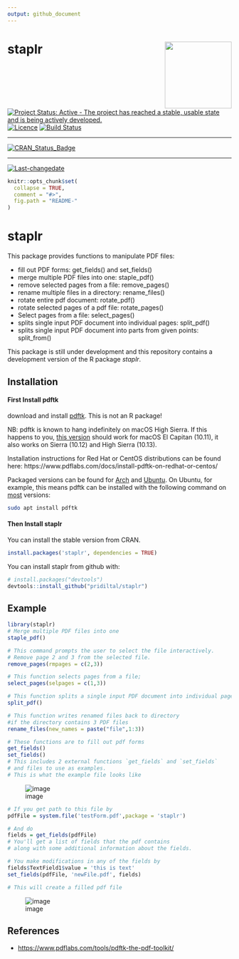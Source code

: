 ```yaml
---
output: github_document
---
```


# staplr <img src="man/figures/logo.png" align="right" height="150"/>

[![Project Status: Active - The project has reached a stable, usable state and is being actively developed.](http://www.repostatus.org/badges/latest/active.svg)](http://www.repostatus.org/#active)
[![Licence](https://img.shields.io/badge/licence-GPL--3-blue.svg)](https://www.gnu.org/licenses/gpl-3.0.en.html)
[![Build Status](https://travis-ci.org/pridiltal/staplr.svg?branch=master)](https://travis-ci.org/pridiltal/staplr)

---

[![CRAN_Status_Badge](http://www.r-pkg.org/badges/version/staplr)](https://cran.r-project.org/web/packages/staplr/index.html)
 
---
 
[![Last-changedate](https://img.shields.io/badge/last%20change-`r gsub('-', '--', Sys.Date())`-yellowgreen.svg)](/commits/master)


<!-- README.md is generated from README.Rmd. Please edit that file -->

```r
knitr::opts_chunk$set(
  collapse = TRUE,
  comment = "#>",
  fig.path = "README-"
)
```

# staplr

This package provides functions to manipulate PDF files:

   - fill out PDF forms: get_fields() and set_fields() 
   - merge multiple PDF files into one: staple_pdf() 
   - remove selected pages from a file: remove_pages()
   - rename multiple files in a directory: rename_files()
   - rotate entire pdf document: rotate_pdf() 
   - rotate selected pages of a pdf file: rotate_pages()
   - Select pages from a file: select_pages()
   - splits single input PDF document into individual pages: split_pdf()
   - splits single input PDF document into parts from given points: split_from()

This package is still under development and this repository contains a development version of the R package *staplr*.

## Installation

#### First Install pdftk

download and install [pdftk](https://www.pdflabs.com/tools/pdftk-the-pdf-toolkit/). This is not an R package!

NB: pdftk is known to hang indefinitely on macOS High Sierra. If this happens to you, [this version](https://www.pdflabs.com/tools/pdftk-the-pdf-toolkit/pdftk_server-2.02-mac_osx-10.11-setup.pkg) should work for macOS El Capitan (10.11), it also works on Sierra (10.12) and High Sierra (10.13).

Installation instructions for Red Hat or CentOS distributions can be found here: https://www.pdflabs.com/docs/install-pdftk-on-redhat-or-centos/ 

Packaged versions can be found for [Arch](https://aur.archlinux.org/packages/pdftk/) and [Ubuntu](https://packages.ubuntu.com/search?keywords=pdftk). On Ubuntu, for example, this means pdftk can be installed with the following command on [most](https://askubuntu.com/questions/1028522/how-can-i-install-pdftk-in-ubuntu-18-04-bionic) versions:

```bash
sudo apt install pdftk
```

#### Then Install staplr
You can install the stable version from CRAN.

```r
install.packages('staplr', dependencies = TRUE)
```


You can install staplr from github with:

```r
# install.packages("devtools")
devtools::install_github("pridiltal/staplr")
```


## Example
```r
library(staplr)
# Merge multiple PDF files into one
staple_pdf()

# This command prompts the user to select the file interactively. 
# Remove page 2 and 3 from the selected file.
remove_pages(rmpages = c(2,3))

# This function selects pages from a file;
select_pages(selpages = c(1,3))

# This function splits a single input PDF document into individual pages
split_pdf()

# This function writes renamed files back to directory
#if the directory contains 3 PDF files
rename_files(new_names = paste("file",1:3))

# These functions are to fill out pdf forms
get_fields() 
set_fields()
# This includes 2 external functions `get_fields` and `set_fields` 
# and files to use as examples.
# This is what the example file looks like
```
![image](https://user-images.githubusercontent.com/6352379/37745585-bc7bb8e8-2d32-11e8-918c-e52a0a549118.png)
```r
# If you get path to this file by
pdfFile = system.file('testForm.pdf',package = 'staplr')

# And do
fields = get_fields(pdfFile)
# You'll get a list of fields that the pdf contains 
# along with some additional information about the fields.

# You make modifications in any of the fields by
fields$TextField1$value = 'this is text'
set_fields(pdfFile, 'newFile.pdf', fields)

# This will create a filled pdf file
```
![image](https://user-images.githubusercontent.com/6352379/37745838-65986038-2d34-11e8-9d16-5d6514ef24ab.png)

## References

- [https://www.pdflabs.com/tools/pdftk-the-pdf-toolkit/](https://www.pdflabs.com/tools/pdftk-the-pdf-toolkit/)
